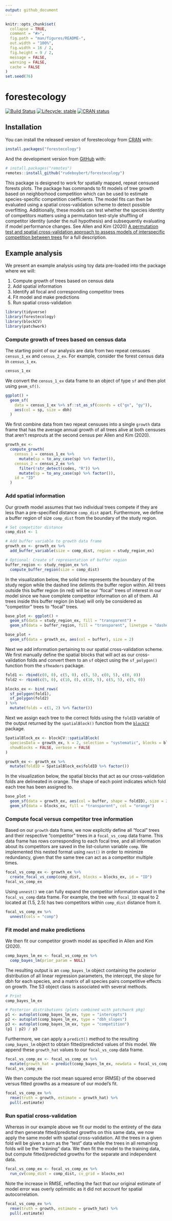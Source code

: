 ```yaml
---
output: github_document
---
```


<!-- README.md is generated from README.Rmd. Please edit that file -->

```r
knitr::opts_chunk$set(
  collapse = TRUE,
  comment = "#>",
  fig.path = "man/figures/README-",
  out.width = "100%",
  fig.width = 16 / 2,
  fig.height = 9 / 2,
  message = FALSE,
  warning = FALSE,
  cache = FALSE
)
set.seed(76)
```

# forestecology 

[![Build Status](https://github.com/rudeboybert/forestecology/workflows/R-CMD-check/badge.svg)](https://github.com/rudeboybert/forestecology/actions)
[![Lifecycle: stable](https://img.shields.io/badge/lifecycle-experimental-orange.svg)](https://www.tidyverse.org/lifecycle/#experimental)
[![CRAN status](https://www.r-pkg.org/badges/version/forestecology)](https://cran.r-project.org/package=forestecology)


## Installation

You can install the released version of forestecology from [CRAN](https://CRAN.R-project.org) with: 

```r
install.packages("forestecology")
```

And the development version from [GitHub](https://github.com/) with:

```r
# install.packages("remotes")
remotes::install_github("rudeboybert/forestecology")
```

This package is designed to work for spatially mapped, repeat censused forests plots. The package has commands to fit models of tree growth based on neighborhood competition which can be used to estimate species-specific competition coefficients. The model fits can then be evaluated using a spatial cross-validation scheme to detect possible overfitting. Additionally, these models can test whether the species identity of competitors matters using a permutation test-style shuffling of competitor identity (under the null hypothesis) and subsequently evaluating if model performance changes. See Allen and Kim (2020) [A permutation test and spatial cross-validation approach to assess models of interspecific competition between trees](https://doi.org/10.1371/journal.pone.0229930) for a full description.  


## Example analysis

We present an example analysis using toy data pre-loaded into the package where we will:

1. Compute growth of trees based on census data
1. Add spatial information
1. Identify all focal and corresponding competitor trees
1. Fit model and make predictions
1. Run spatial cross-validation

```r
library(tidyverse)
library(forestecology)
library(blockCV)
library(patchwork)
```

### Compute growth of trees based on census data

The starting point of our analysis are data from two repeat censuses `census_1_ex` and `census_2_ex`. For example, consider the forest census data in `census_1_ex`.

```r
census_1_ex
```

We convert the `census_1_ex` data frame to an object of type `sf` and then plot using `geom_sf()`. 

```r
ggplot() +
  geom_sf(
    data = census_1_ex %>% sf::st_as_sf(coords = c("gx", "gy")),
    aes(col = sp, size = dbh)
  )
```

We first combine data from two repeat censuses into a single `growth` data frame that has the average annual growth of all trees alive at both censuses that aren't resprouts at the second census per Allen and Kim (2020).

```r
growth_ex <-
  compute_growth(
    census_1 = census_1_ex %>% 
      mutate(sp = to_any_case(sp) %>% factor()),
    census_2 = census_2_ex %>% 
      filter(!str_detect(codes, "R")) %>% 
      mutate(sp = to_any_case(sp) %>% factor()),
    id = "ID"
  )
```

### Add spatial information

Our growth model assumes that two individual trees compete if they are less than a pre-specified distance `comp_dist` apart. Furthermore, we define a buffer region of size `comp_dist` from the boundary of the study region.

```r
# Set competitor distance
comp_dist <- 1

# Add buffer variable to growth data frame
growth_ex <- growth_ex %>%
  add_buffer_variable(size = comp_dist, region = study_region_ex)

# Optional: Create sf representation of buffer region
buffer_region <- study_region_ex %>% 
  compute_buffer_region(size = comp_dist)
```

In the visualization below, the solid line represents the boundary of the study region while the dashed line delimits the buffer region within. All trees outside this buffer region (in red) will be our "focal" trees of interest in our model since we have complete competitor information on all of them. All trees inside this buffer region (in blue) will only be considered as "competitor" trees to "focal" trees.

```r
base_plot <- ggplot() +
  geom_sf(data = study_region_ex, fill = "transparent") +
  geom_sf(data = buffer_region, fill = "transparent", linetype = "dashed")

base_plot + 
  geom_sf(data = growth_ex, aes(col = buffer), size = 2)
```

Next we add information pertaining to our spatial cross-validation scheme. We first manually define the spatial blocks that will act as our cross-validation folds and convert them to an `sf` object using the `sf_polygon()` function from the `sfheaders` package.

```r
fold1 <- rbind(c(0, 0), c(5, 0), c(5, 5), c(0, 5), c(0, 0))
fold2 <- rbind(c(5, 0), c(10, 0), c(10, 5), c(5, 5), c(5, 0))

blocks_ex <- bind_rows(
  sf_polygon(fold1),
  sf_polygon(fold2)
) %>%
  mutate(folds = c(1, 2) %>% factor())
```

Next we assign each tree to the correct folds using the `foldID` variable of the output returned by the `spatialBlock()` function from the [`blockCV`](https://github.com/rvalavi/blockCV) package.

```r
SpatialBlock_ex <- blockCV::spatialBlock(
  speciesData = growth_ex, k = 2, selection = "systematic", blocks = blocks_ex,
  showBlocks = FALSE, verbose = FALSE
)

growth_ex <- growth_ex %>%
  mutate(foldID = SpatialBlock_ex$foldID %>% factor())
```

In the visualization below, the spatial blocks that act as our cross-validation folds are delineated in orange. The shape of each point indicates which fold each tree has been assigned to. 

```r
base_plot + 
  geom_sf(data = growth_ex, aes(col = buffer, shape = foldID), size = 2) +
  geom_sf(data = blocks_ex, fill = "transparent", col = "orange")
```

### Compute focal versus competitor tree information

Based on our `growth` data frame, we now explicitly define all "focal" trees and their respective "competitor" trees in a `focal_vs_comp` data frame. This data frame has rows corresponding to each focal tree, and all information about its competitors are saved in the list-column variable `comp`. We implemented this nested format using `nest()` in order to minimize redundancy, given that the same tree can act as a competitor multiple times. 

```r
focal_vs_comp_ex <- growth_ex %>%
  create_focal_vs_comp(comp_dist, blocks = blocks_ex, id = "ID")
focal_vs_comp_ex
```

Using `unnest()` we can fully expand the competitor information saved in the `focal_vs_comp` data frame. For example, the tree with `focal_ID` equal to 2 located at (1.5, 2.5) has two competitors within `comp_dist` distance from it.  

```r
focal_vs_comp_ex %>% 
  unnest(cols = "comp")
```

### Fit model and make predictions

We then fit our competitor growth model as specified in Allen and Kim (2020).

```r
comp_bayes_lm_ex <- focal_vs_comp_ex %>%
  comp_bayes_lm(prior_param = NULL)
```

The resulting output is an `comp_bayes_lm` object containing the posterior distribution of all linear regression parameters, the intercept, the slope for dbh for each species, and a matrix of all species pairs competitive effects on growth. The S3 object class is associated with several methods.

```r
# Print
comp_bayes_lm_ex

# Posterior distributions (plots combined with patchwork pkg)
p1 <- autoplot(comp_bayes_lm_ex, type = "intercepts")
p2 <- autoplot(comp_bayes_lm_ex, type = "dbh_slopes")
p3 <- autoplot(comp_bayes_lm_ex, type = "competition")
(p1 | p2) / p3
```

Furthermore, we can apply a `predict()` method to the resulting `comp_bayes_lm` object to obtain fitted/predicted values of this model. We append these `growth_hat` values to our `focal_vs_comp` data frame.

```r
focal_vs_comp_ex <- focal_vs_comp_ex %>%
  mutate(growth_hat = predict(comp_bayes_lm_ex, newdata = focal_vs_comp_ex))
focal_vs_comp_ex
```

We then compute the root mean squared error (RMSE) of the observed versus fitted growths as a measure of our model's fit.

```r
focal_vs_comp_ex %>%
  rmse(truth = growth, estimate = growth_hat) %>%
  pull(.estimate)
```

### Run spatial cross-validation

Whereas in our example above we fit our model to the entirety of the data and then generate fitted/predicted growths on this same data, we now apply the same model with spatial cross-validation. All the trees in a given fold will be given a turn as the "test" data while the trees in all remaining folds will be the "training" data. We then fit the model to the training data, but compute fitted/predicted growths for the separate and independent data. 

```r
focal_vs_comp_ex <- focal_vs_comp_ex %>%
  run_cv(comp_dist = comp_dist, cv_grid = blocks_ex)
```

Note the increase in RMSE, reflecting the fact that our original estimate of model error was overly optimistic as it did not account for spatial autocorrelation.

```r
focal_vs_comp_ex %>%
  rmse(truth = growth, estimate = growth_hat) %>%
  pull(.estimate)
```

<!--For fuller examples on actual datasets see ___.-->
